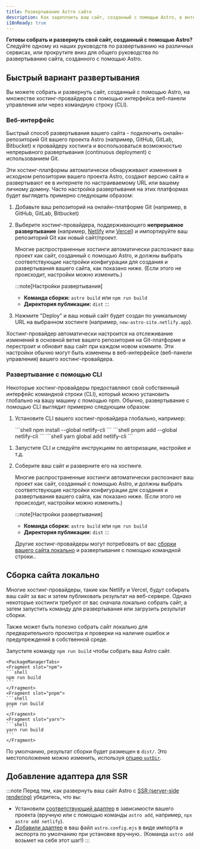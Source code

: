 ```yaml
---
title: Развертывание Astro сайта
description: Как задеплоить ваш сайт, созданный с помощью Astro, в интернете.
i18nReady: true
---
```


**Готовы собрать и развернуть свой сайт, созданный с помощью Astro?** Следуйте одному из наших руководств по развертыванию на различных сервисах, или прокрутите вниз для общего руководства по развертыванию сайта, созданного с помощью Astro.

<DeployGuidesNav />

## Быстрый вариант развертывания

Вы можете собрать и развернуть сайт, созданный с помощью Astro, на множестве хостинг-провайдеров с помощью интерфейса веб-панели управления или через командную строку (CLI).

### Веб-интерфейс

Быстрый способ развертывания вашего сайта - подключить онлайн-репозиторий Git вашего проекта Astro (например, GitHub, GitLab, Bitbucket) к провайдеру хостинга и воспользоваться возможностью непрерывного развертывания (continuous deployment) с использованием Git.

Эти хостинг-платформы автоматически обнаруживают изменения в исходном репозитории вашего проекта Astro, создают версию сайта и развертывают ее в интернете по настраиваемому URL или вашему личному домену. Часто настройка развертывания на этих платформах будет выглядеть примерно следующим образом:

1. Добавьте ваш репозиторий на онлайн-платформе Git (например, в GitHub, GitLab, Bitbucket)

1. Выберите хостинг-провайдера, поддерживающего **непрерывное развертывание** (например, [Netlify](/ru/guides/deploy/netlify/) или [Vercel](/ru/guides/deploy/vercel/)) и импортируйте ваш репозиторий Git как новый сайт/проект.

    Многие распространенные хостинги автоматически распознают ваш проект как сайт, созданный с помощью Astro, и должны выбрать соответствующие настройки конфигурации для создания и развертывания вашего сайта, как показано ниже. (Если этого не происходит, настройки можно изменить.)

    :::note[Настройки развертывания]
    - **Команда сборки:** `astro build` или `npm run build`
    - **Директория публикации:** `dist`
    :::

1. Нажмите "Deploy" и ваш новый сайт будет создан по уникальному URL на выбранном хостинге (например, `new-astro-site.netlify.app`).


Хостинг-провайдер автоматически настроится на отслеживание изменений в основной ветке вашего репозитория на Git-платформе и перестроит и обновит ваш сайт при каждом новом коммите. Эти настройки обычно могут быть изменены в веб-интерфейсе (веб-панели управления) вашего хостинг-провайдера.

### Развертывание с помощью CLI

Некоторые хостинг-провайдеры предоставляют свой собственный интерфейс командной строки (CLI), который можно установить глобально на вашу машину с помощью npm. Обычно, развертывание с помощью CLI выглядит примерно следующим образом:

1. Установите CLI вашего хостинг-провайдера глобально, например:

    <PackageManagerTabs>
    <Fragment slot="npm">
    ```shell
    npm install --global netlify-cli
    ```
    </Fragment>
    <Fragment slot="pnpm">
    ```shell
    pnpm add --global netlify-cli
    ```
    </Fragment>
    <Fragment slot="yarn">
    ```shell
    yarn global add netlify-cli
    ```
    </Fragment>
  </PackageManagerTabs>

1. Запустите CLI и следуйте инструкциям по авторизации, настройке и т.д.

1. Соберите ваш сайт и разверните его на хостинге.

    Многие распространенные хостинги автоматически распознают ваш проект как сайт, созданный с помощью Astro, и должны выбрать соответствующие настройки конфигурации для создания и развертывания вашего сайта, как показано ниже. (Если этого не происходит, настройки можно изменить.)

    :::note[Настройки развертывания]
    - **Команда сборки:** `astro build` или `npm run build`
    - **Директория публикации:** `dist`
    :::


    Другие хостинг-провайдеры могут потребовать от вас [сборки вашего сайта локально](#сборка-сайта-локально) и развертывания с помощью командной строки..

## Сборка сайта локально

Многие хостинг-провайдеры, такие как Netlify и Vercel, будут собирать ваш сайт за вас и затем публиковать результат на веб-сервере. Однако некоторые хостинги требуют от вас сначала локально собрать сайт, а затем запустить команду для развертывания или загрузить результат сборки.

Также может быть полезно собрать сайт локально для предварительного просмотра и проверки на наличие ошибок и предупреждений в собственной среде.

Запустите команду `npm run build` чтобы собрать ваш Astro сайт.

    <PackageManagerTabs>
    <Fragment slot="npm">
    ```shell
    npm run build
    ```
    </Fragment>
    <Fragment slot="pnpm">
    ```shell
    pnpm run build
    ```
    </Fragment>
    <Fragment slot="yarn">
    ```shell
    yarn run build
    ```
    </Fragment>
  </PackageManagerTabs>

По умолчанию, результат сборки будет размещен в `dist/`. Это местоположение можно изменить, используя [опцию `outDir`](/ru/reference/configuration-reference/#outdir). 

## Добавление адаптера для SSR

:::note
Перед тем, как развернуть ваш сайт Astro с [SSR (server-side rendering)](/ru/guides/server-side-rendering/) убедитесь, что вы:

- Установили [соответствующий адаптер](/ru/guides/server-side-rendering/) в зависимости вашего проекта (вручную или с помощью команды `astro add`, например, `npx astro add netlify`).
- [Добавили адаптер](/ru/reference/configuration-reference/#integrations) в ваш файл `astro.config.mjs` в виде импорта и экспорта по умолчанию при установке вручную.. (Команда `astro add` возьмет на себя этот шаг!)
:::

